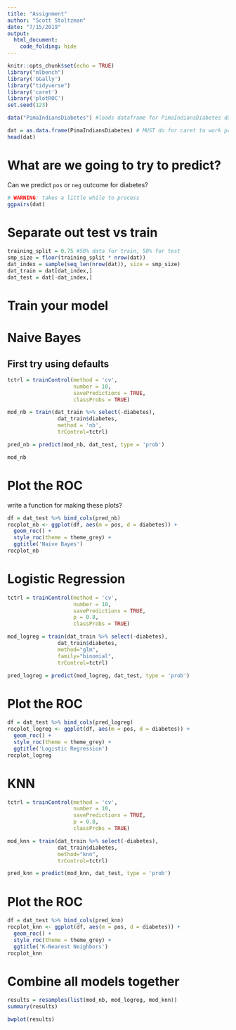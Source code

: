 ```yaml
---
title: "Assignment"
author: "Scott Stoltzman"
date: "7/15/2019"
output: 
  html_document:
    code_folding: hide
---
```


```r
knitr::opts_chunk$set(echo = TRUE)
library("mlbench")
library('GGally')
library("tidyverse")
library('caret')
library('plotROC')
set.seed(123)

data("PimaIndiansDiabetes") #loads dataframe for PimaIndiansDiabetes dataset
```

```r
dat = as.data.frame(PimaIndiansDiabetes) # MUST do for caret to work properly
head(dat)
```


# What are we going to try to predict?
Can we predict `pos` or `neg` outcome for diabetes?


```r
# WARNING: takes a little while to process
ggpairs(dat)
```


# Separate out test vs train
```r
training_split = 0.75 #50% data for train, 50% for test
smp_size = floor(training_split * nrow(dat))
dat_index = sample(seq_len(nrow(dat)), size = smp_size)
dat_train = dat[dat_index,]
dat_test = dat[-dat_index,]
```


# Train your model

# Naive Bayes

## First try using defaults
```r
tctrl = trainControl(method = 'cv',
                     number = 10,
                     savePredictions = TRUE,
                     classProbs = TRUE)

mod_nb = train(dat_train %>% select(-diabetes), 
                dat_train$diabetes, 
                method = 'nb',
                trControl=tctrl)

pred_nb = predict(mod_nb, dat_test, type = 'prob')
```

```r
mod_nb
```

# Plot the ROC 
write a function for making these plots?
```r
df = dat_test %>% bind_cols(pred_nb) 
rocplot_nb <- ggplot(df, aes(m = pos, d = diabetes)) + 
  geom_roc() + 
  style_roc(theme = theme_grey) + 
  ggtitle('Naive Bayes')
rocplot_nb
```



# Logistic Regression
```r
tctrl = trainControl(method = 'cv',
                     number = 10,
                     savePredictions = TRUE,
                     p = 0.8,
                     classProbs = TRUE)

mod_logreg = train(dat_train %>% select(-diabetes), 
                dat_train$diabetes, 
                method="glm", 
                family="binomial",
                trControl=tctrl)

pred_logreg = predict(mod_logreg, dat_test, type = 'prob')
```

# Plot the ROC 
```r
df = dat_test %>% bind_cols(pred_logreg)
rocplot_logreg <- ggplot(df, aes(m = pos, d = diabetes)) + 
  geom_roc() + 
  style_roc(theme = theme_grey) + 
  ggtitle('Logistic Regression')
rocplot_logreg
```


# KNN
```r
tctrl = trainControl(method = 'cv',
                     number = 10,
                     savePredictions = TRUE,
                     p = 0.8,
                     classProbs = TRUE)

mod_knn = train(dat_train %>% select(-diabetes), 
                dat_train$diabetes, 
                method="knn", 
                trControl=tctrl)

pred_knn = predict(mod_knn, dat_test, type = 'prob')
```


# Plot the ROC 
```r
df = dat_test %>% bind_cols(pred_knn) 
rocplot_knn <- ggplot(df, aes(m = pos, d = diabetes)) + 
  geom_roc() + 
  style_roc(theme = theme_grey) + 
  ggtitle('K-Nearest Neighbors')
rocplot_knn
```



# Combine all models together
```r
results = resamples(list(mod_nb, mod_logreg, mod_knn))
summary(results)
```


```r
bwplot(results)
```



```r

```



